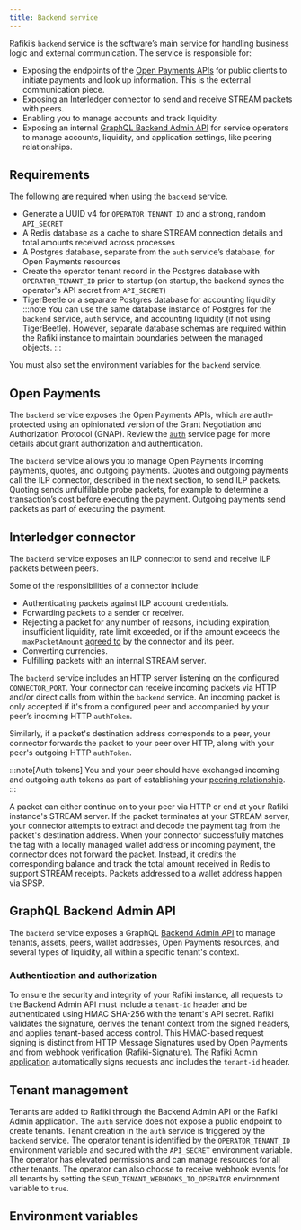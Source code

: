 ```yaml
---
title: Backend service
---
```



Rafiki’s <LinkOut href="https://github.com/interledger/rafiki/tree/main/packages/backend">`backend`</LinkOut> service is the software’s main service for handling business logic and external communication. The service is responsible for:

- Exposing the endpoints of the [Open Payments APIs](#open-payments) for public clients to initiate payments and look up information. This is the external communication piece.
- Exposing an [Interledger connector](#interledger-connector) to send and receive STREAM packets with peers.
- Enabling you to manage accounts and track liquidity.
- Exposing an internal [GraphQL Backend Admin API](#graphql-backend-admin-api) for service operators to manage accounts, liquidity, and application settings, like peering relationships.

## Requirements

The following are required when using the `backend` service.

- Generate a UUID v4 for `OPERATOR_TENANT_ID` and a strong, random `API_SECRET`
- A Redis database as a cache to share STREAM connection details and total amounts received across processes
- A Postgres database, separate from the `auth` service’s database, for Open Payments resources
- Create the operator tenant record in the Postgres database with `OPERATOR_TENANT_ID` prior to startup (on startup, the backend syncs the operator's API secret from `API_SECRET`)
- TigerBeetle or a separate Postgres database for accounting liquidity
  :::note
  You can use the same database instance of Postgres for the `backend` service, `auth` service, and accounting liquidity (if not using TigerBeetle). However, separate database schemas are required within the Rafiki instance to maintain boundaries between the managed objects.
  :::

You must also set the environment variables for the `backend` service.

## Open Payments

The `backend` service exposes the Open Payments APIs, which are auth-protected using an opinionated version of the Grant Negotiation and Authorization Protocol (GNAP). Review the [`auth`](/integration/deployment/services/auth-service) service page for more details about grant authorization and authentication.

The `backend` service allows you to manage Open Payments <LinkOut href="https://openpayments.dev/concepts/resources/#incoming-payment">incoming payments</LinkOut>, <LinkOut href="https://openpayments.dev/concepts/resources/#quote">quotes</LinkOut>, and <LinkOut href='https://openpayments.dev/concepts/resources/#outgoing-payment'>outgoing payments</LinkOut>. Quotes and outgoing payments call the ILP connector, described in the next section, to send ILP packets. Quoting sends unfulfillable probe packets, for example to determine a transaction’s cost before executing the payment. Outgoing payments send packets as part of executing the payment.

## Interledger connector

The `backend` service exposes an ILP connector to send and receive ILP packets between peers.

Some of the responsibilities of a connector include:

- Authenticating packets against ILP account credentials.
- Forwarding packets to a sender or receiver.
- Rejecting a packet for any number of reasons, including expiration, insufficient liquidity, rate limit exceeded, or if the amount exceeds the `maxPacketAmount` [agreed to](/integration/requirements/peers#perform-prerequisites) by the connector and its peer.
- Converting currencies.
- Fulfilling packets with an internal STREAM server.

The `backend` service includes an HTTP server listening on the configured `CONNECTOR_PORT`. Your connector can receive incoming packets via HTTP and/or direct calls from within the `backend` service. An incoming packet is only accepted if it's from a configured peer and accompanied by your peer’s incoming HTTP `authToken`.

Similarly, if a packet's destination address corresponds to a peer, your connector forwards the packet to your peer over HTTP, along with your peer's outgoing HTTP `authToken`.

:::note[Auth tokens]
You and your peer should have exchanged incoming and outgoing auth tokens as part of establishing your [peering relationship](/integration/requirements/peers#perform-prerequisites).
:::

A packet can either continue on to your peer via HTTP or end at your Rafiki instance's STREAM server. If the packet terminates at your STREAM server, your connector attempts to extract and decode the payment tag from the packet's destination address. When your connector successfully matches the tag with a locally managed wallet address or incoming payment, the connector does not forward the packet. Instead, it credits the corresponding balance and track the total amount received in Redis to support STREAM receipts. Packets addressed to a wallet address happen via SPSP.

## GraphQL Backend Admin API

The `backend` service exposes a GraphQL [Backend Admin API](/apis/graphql/admin-api-overview#backend-admin-api) to manage tenants, assets, peers, wallet addresses, Open Payments resources, and several types of liquidity, all within a specific tenant's context.

### Authentication and authorization

To ensure the security and integrity of your Rafiki instance, all requests to the Backend Admin API must include a `tenant-id` header and be authenticated using HMAC SHA-256 with the tenant's API secret. Rafiki validates the signature, derives the tenant context from the signed headers, and applies tenant-based access control. This HMAC-based request signing is distinct from HTTP Message Signatures used by Open Payments and from webhook verification (Rafiki-Signature). The [Rafiki Admin application](/admin/admin-user-guide/) automatically signs requests and includes the `tenant-id` header.

## Tenant management

Tenants are added to Rafiki through the Backend Admin API or the Rafiki Admin application. The `auth` service does not expose a public endpoint to create tenants. Tenant creation in the `auth` service is triggered by the `backend` service. The operator tenant is identified by the `OPERATOR_TENANT_ID` environment variable and secured with the `API_SECRET` environment variable. The operator has elevated permissions and can manage resources for all other tenants. The operator can also choose to receive webhook events for all tenants by setting the `SEND_TENANT_WEBHOOKS_TO_OPERATOR` environment variable to `true`.

## Environment variables

<Backend />
